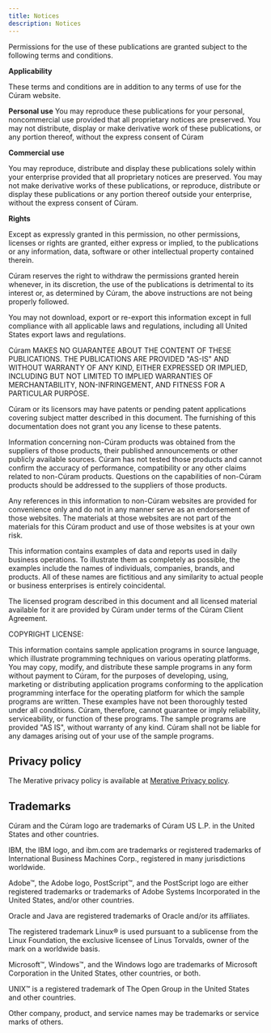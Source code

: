 ```yaml
---
title: Notices
description: Notices
---
```


Permissions for the use of these publications are granted subject to the following terms and conditions.

**Applicability**

These terms and conditions are in addition to any terms of use for the Cúram website.

**Personal use**
You may reproduce these publications for your personal, noncommercial use provided that all proprietary notices are preserved. You may not distribute, display or make derivative work of these publications, or any portion thereof, without the express consent of Cúram

**Commercial use**

You may reproduce, distribute and display these publications solely within your enterprise provided that all proprietary notices are preserved. You may not make derivative works of these publications, or reproduce, distribute or display these publications or any portion thereof outside your enterprise, without the express consent of Cúram.

**Rights**

Except as expressly granted in this permission, no other permissions, licenses or rights are granted, either express or implied, to the publications or any information, data, software or other intellectual property contained therein.

Cúram reserves the right to withdraw the permissions granted herein whenever, in its discretion, the use of the publications is detrimental to its interest or, as determined by Cúram, the above instructions are not being properly followed.

You may not download, export or re-export this information except in full compliance with all applicable laws and regulations, including all United States export laws and regulations.

Cúram MAKES NO GUARANTEE ABOUT THE CONTENT OF THESE PUBLICATIONS. THE PUBLICATIONS ARE PROVIDED "AS-IS" AND WITHOUT WARRANTY OF ANY KIND, EITHER EXPRESSED OR IMPLIED, INCLUDING BUT NOT LIMITED TO IMPLIED WARRANTIES OF MERCHANTABILITY, NON-INFRINGEMENT, AND FITNESS FOR A PARTICULAR PURPOSE.

Cúram or its licensors may have patents or pending patent applications covering subject matter described in this document. The furnishing of this documentation does not grant you any license to these patents.

Information concerning non-Cúram products was obtained from the suppliers of those products, their published announcements or other publicly available sources. Cúram has not tested those products and cannot confirm the accuracy of performance,
compatibility or any other claims related to non-Cúram products. Questions on the capabilities of non-Cúram products should be addressed to the suppliers of those products.

Any references in this information to non-Cúram websites are provided for convenience only and do not in any manner serve as an endorsement of those websites. The materials at those websites are not part of the materials for this Cúram product and use of those websites is at your own risk.

This information contains examples of data and reports used in daily business operations. To illustrate them as completely as possible, the examples include the names of individuals, companies, brands, and products. All of these names are fictitious and any similarity to actual people or business enterprises is entirely coincidental.

The licensed program described in this document and all licensed material available for it are provided by Cúram under terms of the Cúram Client Agreement.

COPYRIGHT LICENSE:

This information contains sample application programs in source language, which illustrate programming techniques on various operating platforms. You may copy, modify, and distribute these sample programs in any form without payment to Cúram, for the purposes of developing, using, marketing or distributing application programs conforming to the application programming interface for the
operating platform for which the sample programs are written. These examples have not been thoroughly tested under all conditions. Cúram, therefore, cannot guarantee or imply reliability, serviceability, or function of these programs. The sample programs are provided "AS IS", without warranty of any kind. Cúram shall not be liable for any damages arising out of your use of the sample programs.

## Privacy policy

The Merative privacy policy is available at [Merative Privacy policy](https://www.merative.com/privacy).

## Trademarks

Cúram and the Cúram logo are trademarks of Cúram US L.P. in the United States and other countries.

IBM, the IBM logo, and ibm.com are trademarks or registered trademarks of International Business Machines Corp., registered in many jurisdictions worldwide.

Adobe™, the Adobe logo, PostScript™, and the PostScript logo are either registered trademarks or trademarks of Adobe Systems Incorporated in the United States, and/or other countries.

Oracle and Java are registered trademarks of Oracle and/or its affiliates.

The registered trademark Linux® is used pursuant to a sublicense from the Linux Foundation, the exclusive licensee of Linus Torvalds, owner of the mark on a world­wide basis.

Microsoft™, Windows™, and the Windows logo are trademarks of Microsoft Corporation in the United States, other countries, or both.

UNIX™ is a registered trademark of The Open Group in the United States and other countries.

Other company, product, and service names may be trademarks or service marks of others.
